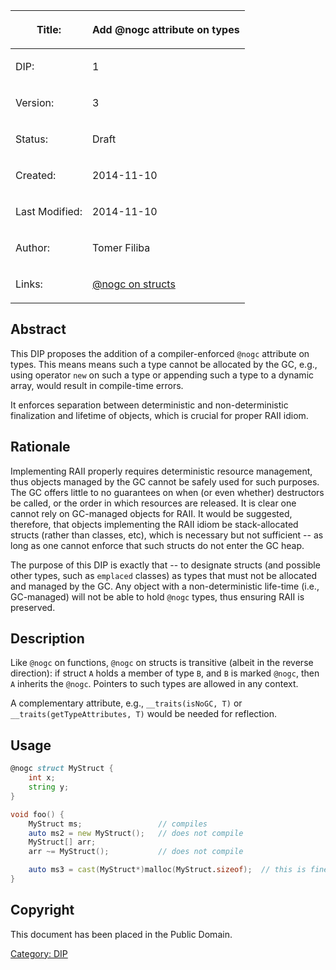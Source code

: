 {| class="wikitable"
!Title:
!'''Add @nogc attribute on types'''
|-
|DIP:
|1
|-
|Version:
|3
|-
|Status:
|Draft
|-
|Created:
|2014-11-10
|-
|Last Modified:
|2014-11-10
|-
|Author:
|Tomer Filiba
|-
|Links:
|[http://forum.dlang.org/post/mssneozqixxesyklhdbg@forum.dlang.org @nogc on structs]
|}

== Abstract ==
This DIP proposes the addition of a compiler-enforced <code>@nogc</code> attribute on types. This means means such a type cannot be allocated by the GC, e.g., using operator <code>new</code> on such a type or appending such a type to a dynamic array, would result in compile-time errors.

It enforces separation between deterministic and non-deterministic finalization and lifetime of objects, which is crucial for proper RAII idiom.

== Rationale ==
Implementing RAII properly requires deterministic resource management, thus objects managed by the GC cannot be safely used for such purposes. The GC offers little to no guarantees on when (or even whether) destructors be called, or the order in which resources are released. It is clear one cannot rely on GC-managed objects for RAII. It would be suggested, therefore, that objects implementing the RAII idiom be stack-allocated structs (rather than classes, etc), which is necessary but not sufficient -- as long as one cannot enforce that such structs do not enter the GC heap.

The purpose of this DIP is exactly that -- to designate structs (and possible other types, such as <code>emplaced</code> classes) as types that must not be allocated and managed by the GC. Any object with a non-deterministic life-time (i.e., GC-managed) will not be able to hold <code>@nogc</code> types, thus ensuring RAII is preserved.

== Description ==
Like <code>@nogc</code> on functions, <code>@nogc</code> on structs is transitive (albeit in the reverse direction): if struct <code>A</code> holds a member of type <code>B</code>, and <code>B</code> is marked <code>@nogc</code>, then <code>A</code> inherits the <code>@nogc</code>. Pointers to such types are allowed in any context.

A complementary attribute, e.g., <code>__traits(isNoGC, T)</code> or <code>__traits(getTypeAttributes, T)</code> would be needed for reflection.

== Usage ==

<syntaxhighlight lang="D">
@nogc struct MyStruct {
    int x;
    string y;
}

void foo() {
    MyStruct ms;                 // compiles
    auto ms2 = new MyStruct();   // does not compile
    MyStruct[] arr; 
    arr ~= MyStruct();           // does not compile

    auto ms3 = cast(MyStruct*)malloc(MyStruct.sizeof);  // this is fine, of course
}
</syntaxhighlight>


== Copyright ==
This document has been placed in the Public Domain.

[[Category: DIP]]